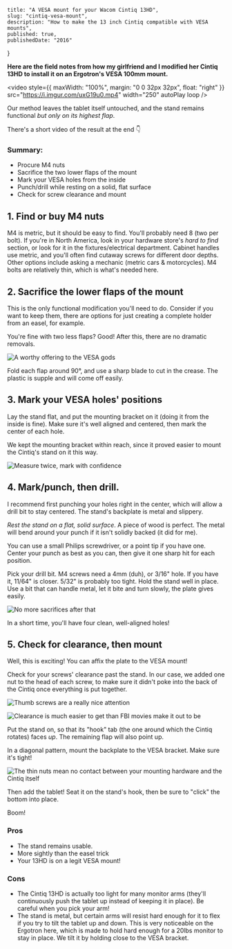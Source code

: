 
	title: "A VESA mount for your Wacom Cintiq 13HD",
	slug: "cintiq-vesa-mount",
	description: "How to make the 13 inch Cintiq compatible with VESA mounts",
	published: true,
	publishedDate: "2016"
}


**Here are the field notes from how my girlfriend and I modified her Cintiq 13HD to install it on an Ergotron's VESA 100mm mount.**

<video
	style={{ maxWidth: "100%", margin: "0 0 32px 32px", float: "right" }}
	src="https://i.imgur.com/uxG19u0.mp4"
	width="250"
	autoPlay
	loop
/>

Our method leaves the tablet itself untouched, and the stand remains functional _but only on its highest flap_.

There's a short video of the result at the end 👇

### Summary:

- Procure M4 nuts
- Sacrifice the two lower flaps of the mount
- Mark your VESA holes from the inside
- Punch/drill while resting on a solid, flat surface
- Check for screw clearance and mount

## 1. Find or buy M4 nuts

M4 is metric, but it should be easy to find. You'll probably need 8 (two per bolt). If you're in North America, look in your hardware store's _hard to find_ section, or look for it in the fixtures/electrical department. Cabinet handles use metric, and you'll often find cutaway screws for different door depths. Other options include asking a mechanic (metric cars & motorcycles). M4 bolts are relatively thin, which is what's needed here.

## 2. Sacrifice the lower flaps of the mount

This is the only functional modification you'll need to do. Consider if you want to keep them, there are options for just creating a complete holder from an easel, for example.

You're fine with two less flaps? Good! After this, there are no dramatic removals.

![A worthy offering to the VESA gods](/journal/cintiq-vesa-mount/1-cut-tabs.jpg)

Fold each flap around 90°, and use a sharp blade to cut in the crease. The plastic is supple and will come off easily.

## 3. Mark your VESA holes' positions

Lay the stand flat, and put the mounting bracket on it (doing it from the inside is fine). Make sure it's well aligned and centered, then mark the center of each hole.

We kept the mounting bracket within reach, since it proved easier to mount the Cintiq's stand on it this way.

![Measure twice, mark with confidence](/journal/cintiq-vesa-mount/2-mark-holes.jpg)

## 4. Mark/punch, then drill.

I recommend first punching your holes right in the center, which will allow a drill bit to stay centered. The stand's backplate is metal and slippery.

_Rest the stand on a flat, solid surface_. A piece of wood is perfect. The metal will bend around your punch if it isn't solidly backed (it did for me).

You can use a small Philips screwdriver, or a point tip if you have one. Center your punch as best as you can, then give it one sharp hit for each position.

Pick your drill bit. M4 screws need a 4mm (duh), or 3/16" hole. If you have it, 11/64" is closer. 5/32" is probably too tight. Hold the stand well in place. Use a bit that can handle metal, let it bite and turn slowly, the plate gives easily.

![No more sacrifices after that](/journal/cintiq-vesa-mount/3-drill-holes.jpg)

In a short time, you'll have four clean, well-aligned holes!

## 5. Check for clearance, then mount

Well, this is exciting! You can affix the plate to the VESA mount!

Check for your screws' clearance past the stand. In our case, we added one nut to the head of each screw, to make sure it didn't poke into the back of the Cintiq once everything is put together.

![Thumb screws are a really nice attention](/journal/cintiq-vesa-mount/place-stand-1.jpg)

![Clearance is much easier to get than FBI movies make it out to be](/journal/cintiq-vesa-mount/place-stand-2.jpg)

Put the stand on, so that its "hook" tab (the one around which the Cintiq rotates) faces _up_. The remaining flap will also point up.

In a diagonal pattern, mount the backplate to the VESA bracket. Make sure it's tight!

![The thin nuts mean no contact between your mounting hardware and the Cintiq itself](/journal/cintiq-vesa-mount/place-stand-3.jpg)

Then add the tablet! Seat it on the stand's hook, then be sure to "click" the bottom into place.

Boom!

### Pros

- The stand remains usable.
- More sightly than the easel trick
- Your 13HD is on a legit VESA mount!

### Cons

- The Cintiq 13HD is actually too light for many monitor arms (they'll continuously push the tablet up instead of keeping it in place). Be careful when you pick your arm!
- The stand is metal, but certain arms will resist hard enough for it to flex if you try to tilt the tablet up and down. This is very noticeable on the Ergotron here, which is made to hold hard enough for a 20lbs monitor to stay in place. We tilt it by holding close to the VESA bracket.
